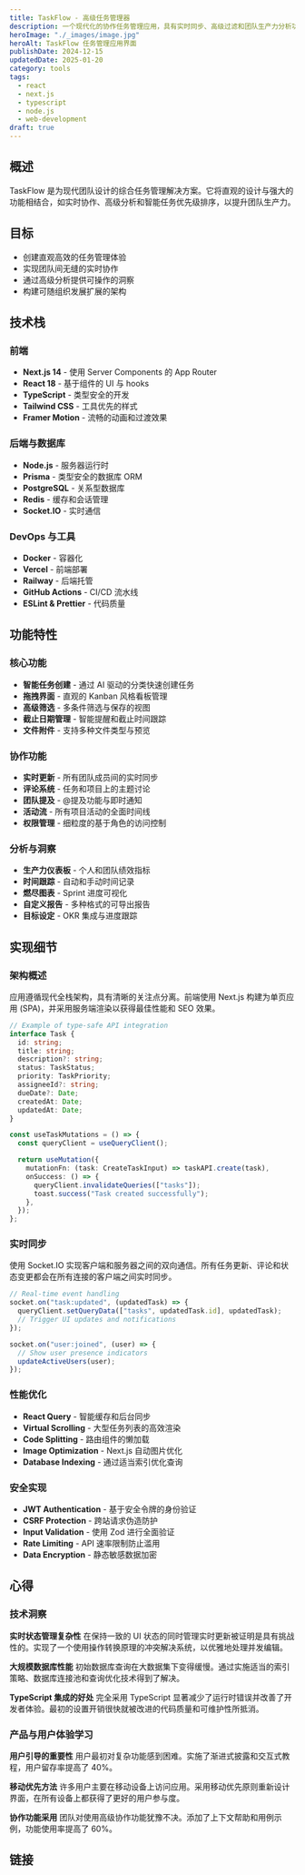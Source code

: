 ```yaml
---
title: TaskFlow - 高级任务管理器
description: 一个现代化的协作任务管理应用，具有实时同步、高级过滤和团队生产力分析功能。
heroImage: "./_images/image.jpg"
heroAlt: TaskFlow 任务管理应用界面
publishDate: 2024-12-15
updatedDate: 2025-01-20
category: tools
tags:
  - react
  - next.js
  - typescript
  - node.js
  - web-development
draft: true
---
```





## 概述

TaskFlow 是为现代团队设计的综合任务管理解决方案。它将直观的设计与强大的功能相结合，如实时协作、高级分析和智能任务优先级排序，以提升团队生产力。

## 目标

- 创建直观高效的任务管理体验
- 实现团队间无缝的实时协作
- 通过高级分析提供可操作的洞察
- 构建可随组织发展扩展的架构

## 技术栈

### 前端

- **Next.js 14** - 使用 Server Components 的 App Router
- **React 18** - 基于组件的 UI 与 hooks
- **TypeScript** - 类型安全的开发
- **Tailwind CSS** - 工具优先的样式
- **Framer Motion** - 流畅的动画和过渡效果

### 后端与数据库

- **Node.js** - 服务器运行时
- **Prisma** - 类型安全的数据库 ORM
- **PostgreSQL** - 关系型数据库
- **Redis** - 缓存和会话管理
- **Socket.IO** - 实时通信

### DevOps 与工具

- **Docker** - 容器化
- **Vercel** - 前端部署
- **Railway** - 后端托管
- **GitHub Actions** - CI/CD 流水线
- **ESLint & Prettier** - 代码质量

## 功能特性

### 核心功能

- **智能任务创建** - 通过 AI 驱动的分类快速创建任务
- **拖拽界面** - 直观的 Kanban 风格看板管理
- **高级筛选** - 多条件筛选与保存的视图
- **截止日期管理** - 智能提醒和截止时间跟踪
- **文件附件** - 支持多种文件类型与预览

### 协作功能

- **实时更新** - 所有团队成员间的实时同步
- **评论系统** - 任务和项目上的主题讨论
- **团队提及** - @提及功能与即时通知
- **活动流** - 所有项目活动的全面时间线
- **权限管理** - 细粒度的基于角色的访问控制

### 分析与洞察

- **生产力仪表板** - 个人和团队绩效指标
- **时间跟踪** - 自动和手动时间记录
- **燃尽图表** - Sprint 进度可视化
- **自定义报告** - 多种格式的可导出报告
- **目标设定** - OKR 集成与进度跟踪

## 实现细节

### 架构概述

应用遵循现代全栈架构，具有清晰的关注点分离。前端使用 Next.js 构建为单页应用 (SPA)，并采用服务端渲染以获得最佳性能和 SEO 效果。

```typescript
// Example of type-safe API integration
interface Task {
  id: string;
  title: string;
  description?: string;
  status: TaskStatus;
  priority: TaskPriority;
  assigneeId?: string;
  dueDate?: Date;
  createdAt: Date;
  updatedAt: Date;
}

const useTaskMutations = () => {
  const queryClient = useQueryClient();

  return useMutation({
    mutationFn: (task: CreateTaskInput) => taskAPI.create(task),
    onSuccess: () => {
      queryClient.invalidateQueries(["tasks"]);
      toast.success("Task created successfully");
    },
  });
};
```

### 实时同步

使用 Socket.IO 实现客户端和服务器之间的双向通信。所有任务更新、评论和状态变更都会在所有连接的客户端之间实时同步。

```typescript
// Real-time event handling
socket.on("task:updated", (updatedTask) => {
  queryClient.setQueryData(["tasks", updatedTask.id], updatedTask);
  // Trigger UI updates and notifications
});

socket.on("user:joined", (user) => {
  // Show user presence indicators
  updateActiveUsers(user);
});
```

### 性能优化

- **React Query** - 智能缓存和后台同步
- **Virtual Scrolling** - 大型任务列表的高效渲染
- **Code Splitting** - 路由组件的懒加载
- **Image Optimization** - Next.js 自动图片优化
- **Database Indexing** - 通过适当索引优化查询

### 安全实现

- **JWT Authentication** - 基于安全令牌的身份验证
- **CSRF Protection** - 跨站请求伪造防护
- **Input Validation** - 使用 Zod 进行全面验证
- **Rate Limiting** - API 速率限制防止滥用
- **Data Encryption** - 静态敏感数据加密

## 心得

### 技术洞察

**实时状态管理复杂性**
在保持一致的 UI 状态的同时管理实时更新被证明是具有挑战性的。实现了一个使用操作转换原理的冲突解决系统，以优雅地处理并发编辑。

**大规模数据库性能**
初始数据库查询在大数据集下变得缓慢。通过实施适当的索引策略、数据库连接池和查询优化技术得到了解决。

**TypeScript 集成的好处**
完全采用 TypeScript 显著减少了运行时错误并改善了开发者体验。最初的设置开销很快就被改进的代码质量和可维护性所抵消。

### 产品与用户体验学习

**用户引导的重要性**
用户最初对复杂功能感到困难。实施了渐进式披露和交互式教程，用户留存率提高了 40%。

**移动优先方法**
许多用户主要在移动设备上访问应用。采用移动优先原则重新设计界面，在所有设备上都获得了更好的用户参与度。

**协作功能采用**
团队对使用高级协作功能犹豫不决。添加了上下文帮助和用例示例，功能使用率提高了 60%。

## 链接

<LinkWithLabel label="在线应用" href="https://taskflow-demo.vercel.app" title="TaskFlow 演示应用" />

<LinkWithLabel
  label="GitHub 仓库"
  href="https://github.com/username/taskflow"
  title="TaskFlow 源代码"
/>
